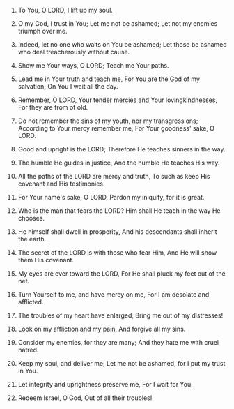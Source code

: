 
1. To You, O LORD, I lift up my soul.

2. O my God, I trust in You; Let me not be ashamed; Let not my enemies triumph over me.

3. Indeed, let no one who waits on You be ashamed; Let those be ashamed who deal treacherously without cause.

4. Show me Your ways, O LORD; Teach me Your paths.

5. Lead me in Your truth and teach me, For You are the God of my salvation; On You I wait all the day.

6. Remember, O LORD, Your tender mercies and Your lovingkindnesses, For they are from of old.

7. Do not remember the sins of my youth, nor my transgressions; According to Your mercy remember me, For Your goodness' sake, O LORD.

8. Good and upright is the LORD; Therefore He teaches sinners in the way.

9. The humble He guides in justice, And the humble He teaches His way.

10. All the paths of the LORD are mercy and truth, To such as keep His covenant and His testimonies.

11. For Your name's sake, O LORD, Pardon my iniquity, for it is great.

12. Who is the man that fears the LORD? Him shall He teach in the way He chooses.

13. He himself shall dwell in prosperity, And his descendants shall inherit the earth.

14. The secret of the LORD is with those who fear Him, And He will show them His covenant.

15. My eyes are ever toward the LORD, For He shall pluck my feet out of the net.

16. Turn Yourself to me, and have mercy on me, For I am desolate and afflicted.

17. The troubles of my heart have enlarged; Bring me out of my distresses!

18. Look on my affliction and my pain, And forgive all my sins.

19. Consider my enemies, for they are many; And they hate me with cruel hatred.

20. Keep my soul, and deliver me; Let me not be ashamed, for I put my trust in You.

21. Let integrity and uprightness preserve me, For I wait for You.

22. Redeem Israel, O God, Out of all their troubles!


